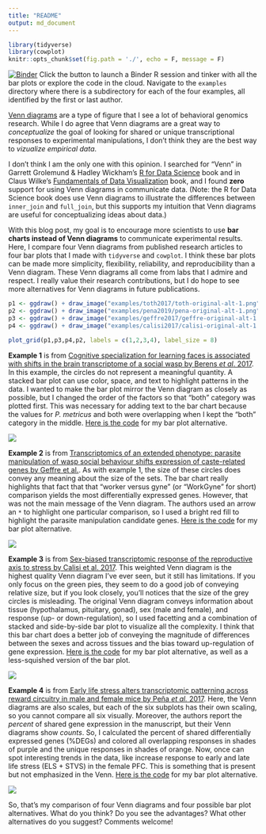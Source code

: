 ```yaml
---
title: "README"
output: md_document
---
```


```r
library(tidyverse)
library(cowplot)
knitr::opts_chunk$set(fig.path = './', echo = F, message = F)
```

[![Binder](http://mybinder.org/badge.svg)](http://beta.mybinder.org/v2/gh/raynamharris/vennbar/master?urlpath=rstudio)
Click the button to launch a Binder R session and tinker with all the bar plots or explore the code in the cloud. Navigate to the `examples` directory where there is a subdirectory for each of the four examples, all identified by the first or last author.

[Venn diagrams](https://en.wikipedia.org/wiki/Venn_diagram) are a type of figure that I see a lot of behavioral genomics research. While I do agree that Venn diagrams are a great way to _conceptualize_ the goal of looking for shared or unique transcriptional responses to experimental manipulations, I don't think they are the best way to _vizualize empirical data_. 

I don't think I am the only one with this opinion. I searched for "Venn" in Garrett Grolemund & Hadley Wickham's [R for Data Science](https://r4ds.had.co.nz/) book and in Claus Wilke's [Fundamentals of Data Visualization](https://serialmentor.com/dataviz/) book, and I found **zero** support for using Venn diagrams in communicate data. (Note: the R for Data Science book does use Venn diagrams to illustrate the differences between `inner_join` and `full_join`, but this supports my intuition that Venn diagrams are useful for conceptualizing ideas about data.) 

With this blog post, my goal is to encourage more scientists to use **bar charts instead of Venn diagrams** to communicate experimental results. Here, I compare four Venn diagrams from published research articles to four bar plots that I made with `tidyverse` and `cowplot`. I think these bar plots can be made more simplicity, flexibility, reliability, and reproducibility than a Venn diagram. These Venn diagrams all come from labs that I admire and respect. I really value their research contributions, but I do hope to see more alternatives for Venn diagrams in future publications.

```r
p1 <- ggdraw() + draw_image("examples/toth2017/toth-original-alt-1.png")
p2 <- ggdraw() + draw_image("examples/pena2019/pena-original-alt-1.png")
p3 <- ggdraw() + draw_image("examples/geffre2017/geffre-original-alt-1.png")
p4 <- ggdraw() + draw_image("examples/calisi2017/calisi-original-alt-1.png")

plot_grid(p1,p3,p4,p2, labels = c(1,2,3,4), label_size = 8)
```

**Example 1**  is from [Cognitive specialization for learning faces is associated with shifts in the brain transcriptome of a social wasp by Berens _et al_. 2017](http://jeb.biologists.org/content/220/12/2149). In this example, the circles do not represent a meaningful quantity. A stacked bar plot can use color, space, and text to highlight patterns in the data. I wanted to make the bar plot mirror the Venn diagram as closely as possible, but I changed the order of the factors so that "both" category was plotted first. This was necessary for adding text to the bar chart because the values for _P. metricus_ and both were overlapping when I kept the "both" category in the middle. [Here is the code](https://github.com/raynamharris/vennbar/blob/master/examples/toth2017/toth-venn.md) for my bar plot alternative.


![](./examples/toth2017/toth-original-alt-1.png)

**Example 2** is from [Transcriptomics of an extended phenotype: parasite manipulation of wasp social behaviour shifts expression of caste-related genes by Geffre et al.](https://royalsocietypublishing.org/doi/full/10.1098/rspb.2017.0029?url_ver=Z39.88-2003&rfr_id=ori:rid:crossref.org&rfr_dat=cr_pub%3dpubmed). As with example 1, the size of these circles does convey any meaning about the size of the sets. The bar chart really highlights that fact that that "worker versus gyne" (or "WorkGyne" for short) comparison yields the most differentially expressed genes. However, that was not the main message of the Venn diagram. The authors used an arrow an `*` to highlight one particular comparison, so I used a bright red fill to highlight the parasite manipulation candidate genes. [Here is the code](https://github.com/raynamharris/vennbar/blob/master/examples/geffre2017/geffre-venn.md) for my bar plot alternative. 

![](./examples/geffre2017/geffre-original-alt-1.png)

**Example 3** is from [Sex-biased transcriptomic response of the reproductive axis to stress by Calisi et al. 2017](https://www.sciencedirect.com/science/article/pii/S0018506X17302696?via%3Dihub). This weighted Venn diagram is the highest quality Venn diagram I've ever seen, but it still has limitations. If you only focus on the green pies, they seem to do a good job of conveying relative size, but if you look closely, you'll notices that the size of the grey circles is misleading. The original Venn diagram conveys information about tissue (hypothalamus, pituitary, gonad), sex (male and female), and response (up- or down-regulation), so I used facetting and a combination of stacked and side-by-side bar plot to visualize all the complexity. I think that this bar chart does a better job of conveying the magnitude of differences between the sexes and across tissues and the bias toward up-regulation of gene expression. [Here is the code](https://github.com/raynamharris/vennbar/blob/master/examples/calisi2017/calisi-venn.md) for my bar plot alternative, as well as a less-squished version of the bar plot.  

![](./examples/calisi2017/calisi-original-alt-1.png)


**Example 4** is from [Early life stress alters transcriptomic patterning across reward circuitry in male and female mice by Peña _et al._ 2017](https://www.biorxiv.org/content/10.1101/624353v1). Here, the Venn diagrams are also scales, but each of the six subplots has their own scaling, so you cannot compare all six visually. Moreover, the authors report the *percent* of shared gene expression in the manuscript, but their Venn diagrams show *counts*. So, I calculated the percent of shared differentially expressed genes (%DEGs) and colored all overlapping responses in shades of purple and the unique responses in shades of orange. Now, once can spot interesting trends in the data, like increase response to early and late life stress (ELS + STVS) in the female PFC. This is something that is present but not emphasized in the Venn. [Here is the code](https://github.com/raynamharris/vennbar/blob/master/examples/pena2019/pena-venn.md) for my bar plot alternative.

![](./examples/pena2019/pena-original-alt-1.png)


So, that's my comparison of four Venn diagrams and four possible bar plot alternatives. What do you think? Do you see the advantages? What other alternatives do you suggest? Comments welcome!